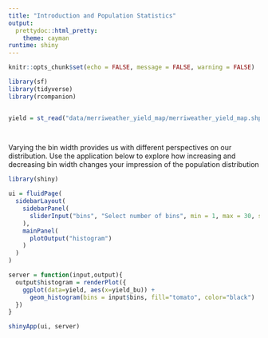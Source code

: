 ```yaml
---
title: "Introduction and Population Statistics"
output: 
  prettydoc::html_pretty:
    theme: cayman
runtime: shiny
---
```


```r
knitr::opts_chunk$set(echo = FALSE, message = FALSE, warning = FALSE)
```

```r
library(sf)
library(tidyverse)
library(rcompanion)


yield = st_read("data/merriweather_yield_map/merriweather_yield_map.shp")

  
```


Varying the bin width provides us with different perspectives on our distribution.  Use the application below to explore how increasing and decreasing bin width changes your impression of the population distribution

```r
library(shiny)

ui = fluidPage(
  sidebarLayout(
    sidebarPanel(
      sliderInput("bins", "Select number of bins", min = 1, max = 30, step = 1, value = 6)
    ),
    mainPanel(
      plotOutput("histogram")
    )
  )
)

server = function(input,output){
  output$histogram = renderPlot({
    ggplot(data=yield, aes(x=yield_bu)) +
      geom_histogram(bins = input$bins, fill="tomato", color="black")
  })
}

shinyApp(ui, server)
```












